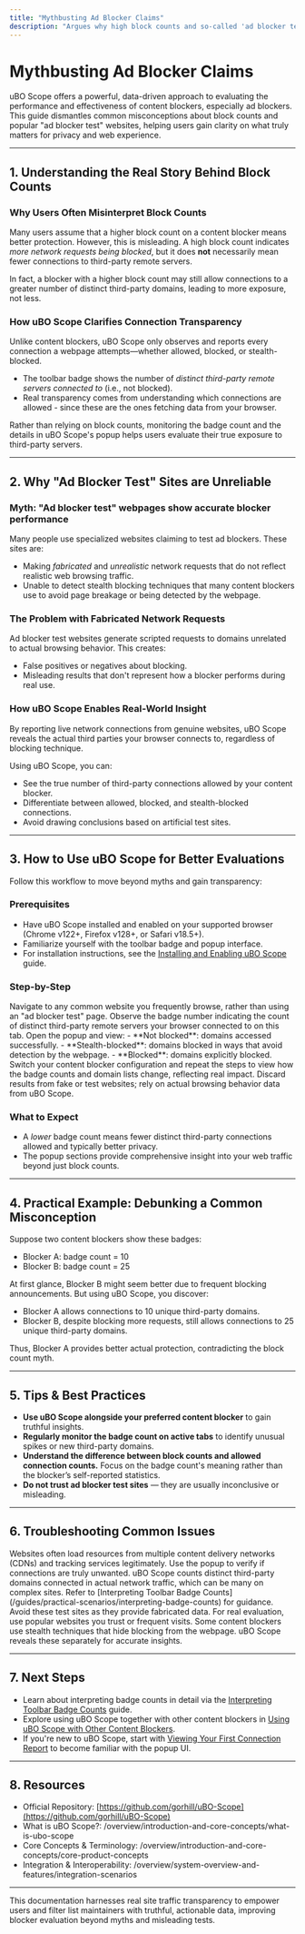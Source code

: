 ```yaml
---
title: "Mythbusting Ad Blocker Claims"
description: "Argues why high block counts and so-called 'ad blocker test' sites can be misleading, with practical demonstration of how uBO Scope enables better, data-driven evaluations using real site traffic."
---
```


# Mythbusting Ad Blocker Claims

uBO Scope offers a powerful, data-driven approach to evaluating the performance and effectiveness of content blockers, especially ad blockers. This guide dismantles common misconceptions about block counts and popular "ad blocker test" websites, helping users gain clarity on what truly matters for privacy and web experience.

---

## 1. Understanding the Real Story Behind Block Counts

### Why Users Often Misinterpret Block Counts

Many users assume that a higher block count on a content blocker means better protection. However, this is misleading. A high block count indicates *more network requests being blocked*, but it does **not** necessarily mean fewer connections to third-party remote servers.

In fact, a blocker with a higher block count may still allow connections to a greater number of distinct third-party domains, leading to more exposure, not less.

### How uBO Scope Clarifies Connection Transparency

Unlike content blockers, uBO Scope only observes and reports every connection a webpage attempts—whether allowed, blocked, or stealth-blocked.

- The toolbar badge shows the number of *distinct third-party remote servers connected to* (i.e., not blocked).
- Real transparency comes from understanding which connections are allowed - since these are the ones fetching data from your browser.

Rather than relying on block counts, monitoring the badge count and the details in uBO Scope's popup helps users evaluate their true exposure to third-party servers.

---

## 2. Why "Ad Blocker Test" Sites are Unreliable

### Myth: "Ad blocker test" webpages show accurate blocker performance

Many people use specialized websites claiming to test ad blockers. These sites are:

- Making *fabricated* and *unrealistic* network requests that do not reflect realistic web browsing traffic.
- Unable to detect stealth blocking techniques that many content blockers use to avoid page breakage or being detected by the webpage.

### The Problem with Fabricated Network Requests

Ad blocker test websites generate scripted requests to domains unrelated to actual browsing behavior. This creates:

- False positives or negatives about blocking.
- Misleading results that don't represent how a blocker performs during real use.

### How uBO Scope Enables Real-World Insight

By reporting live network connections from genuine websites, uBO Scope reveals the actual third parties your browser connects to, regardless of blocking technique.

Using uBO Scope, you can:

- See the true number of third-party connections allowed by your content blocker.
- Differentiate between allowed, blocked, and stealth-blocked connections.
- Avoid drawing conclusions based on artificial test sites.

---

## 3. How to Use uBO Scope for Better Evaluations

Follow this workflow to move beyond myths and gain transparency:

### Prerequisites

- Have uBO Scope installed and enabled on your supported browser (Chrome v122+, Firefox v128+, or Safari v18.5+).
- Familiarize yourself with the toolbar badge and popup interface.
- For installation instructions, see the [Installing and Enabling uBO Scope](../guides/getting-started/installation-basics) guide.

### Step-by-Step

<Steps>
<Step title="Open a Real-World Webpage">
Navigate to any common website you frequently browse, rather than using an "ad blocker test" page.
</Step>
<Step title="Click the uBO Scope Toolbar Icon">
Observe the badge number indicating the count of distinct third-party remote servers your browser connected to on this tab.
</Step>
<Step title="Check the uBO Scope Popup Details">
Open the popup and view:
- **Not blocked**: domains accessed successfully.
- **Stealth-blocked**: domains blocked in ways that avoid detection by the webpage.
- **Blocked**: domains explicitly blocked.
</Step>
<Step title="Compare Badge Counts Across Blockers or Settings">
Switch your content blocker configuration and repeat the steps to view how the badge counts and domain lists change, reflecting real impact.
</Step>
<Step title="Avoid Using Ad Blocker Test Sites">
Discard results from fake or test websites; rely on actual browsing behavior data from uBO Scope.
</Step>
</Steps>

### What to Expect

- A *lower* badge count means fewer distinct third-party connections allowed and typically better privacy.
- The popup sections provide comprehensive insight into your web traffic beyond just block counts.

---

## 4. Practical Example: Debunking a Common Misconception

Suppose two content blockers show these badges:

- Blocker A: badge count = 10
- Blocker B: badge count = 25

At first glance, Blocker B might seem better due to frequent blocking announcements. But using uBO Scope, you discover:

- Blocker A allows connections to 10 unique third-party domains.
- Blocker B, despite blocking more requests, still allows connections to 25 unique third-party domains.

Thus, Blocker A provides better actual protection, contradicting the block count myth.

---

## 5. Tips & Best Practices

- **Use uBO Scope alongside your preferred content blocker** to gain truthful insights.
- **Regularly monitor the badge count on active tabs** to identify unusual spikes or new third-party domains.
- **Understand the difference between block counts and allowed connection counts.** Focus on the badge count's meaning rather than the blocker’s self-reported statistics.
- **Do not trust ad blocker test sites** — they are usually inconclusive or misleading.

---

## 6. Troubleshooting Common Issues

<AccordionGroup title="Troubleshooting Mythbusting with uBO Scope">
<Accordion title="Why am I seeing unexpected third-party connections?">
Websites often load resources from multiple content delivery networks (CDNs) and tracking services legitimately. Use the popup to verify if connections are truly unwanted.
</Accordion>
<Accordion title="My badge count is always high, is something broken?">
uBO Scope counts distinct third-party domains connected in actual network traffic, which can be many on complex sites. Refer to [Interpreting Toolbar Badge Counts](/guides/practical-scenarios/interpreting-badge-counts) for guidance.
</Accordion>
<Accordion title="Can I test uBO Scope with ad blocker test websites?">
Avoid these test sites as they provide fabricated data. For real evaluation, use popular websites you trust or frequent visits.
</Accordion>
<Accordion title="Why do some connections appear as stealth-blocked?">
Some content blockers use stealth techniques that hide blocking from the webpage. uBO Scope reveals these separately for accurate insights.
</Accordion>
</AccordionGroup>

---

## 7. Next Steps

- Learn about interpreting badge counts in detail via the [Interpreting Toolbar Badge Counts](../guides/practical-scenarios/interpreting-badge-counts) guide.
- Explore using uBO Scope together with other content blockers in [Using uBO Scope with Other Content Blockers](../guides/practical-scenarios/cross-checking-content-blockers).
- If you're new to uBO Scope, start with [Viewing Your First Connection Report](../guides/getting-started/first-connection-report) to become familiar with the popup UI.

---

## 8. Resources

- Official Repository: [https://github.com/gorhill/uBO-Scope](https://github.com/gorhill/uBO-Scope)
- What is uBO Scope?: /overview/introduction-and-core-concepts/what-is-ubo-scope
- Core Concepts & Terminology: /overview/introduction-and-core-concepts/core-product-concepts
- Integration & Interoperability: /overview/system-overview-and-features/integration-scenarios

---

This documentation harnesses real site traffic transparency to empower users and filter list maintainers with truthful, actionable data, improving blocker evaluation beyond myths and misleading tests.